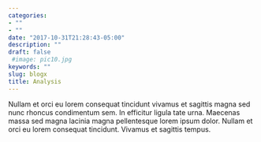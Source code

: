 ```yaml
---
categories:
- ""
- ""
date: "2017-10-31T21:28:43-05:00"
description: ""
draft: false
 #image: pic10.jpg
keywords: ""
slug: blogx
title: Analysis
---
```


Nullam et orci eu lorem consequat tincidunt vivamus et sagittis magna sed nunc rhoncus condimentum sem. In efficitur ligula tate urna. Maecenas massa sed magna lacinia magna pellentesque lorem ipsum dolor. Nullam et orci eu lorem consequat tincidunt. Vivamus et sagittis tempus.